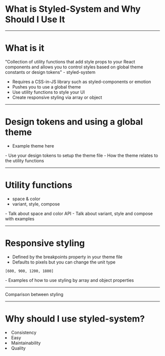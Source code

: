 
<Head>
  <title>Styled-system #1</title>
</Head>

# What is Styled-System and Why Should I Use It

---

# What is it

"Collection of utility functions that add style props to your React components and allows you to control styles based on global theme constants or design tokens" - styled-system

- Requires a CSS-in-JS library such as styled-components or emotion
- Pushes you to use a global theme
- Use utility functions to style your UI
- Create responsive styling via array or object

---

# Design tokens and using a global theme

- Example theme here

<Notes>
  - Use your design tokens to setup the theme file - How the theme relates to
  the utility functions
</Notes>

---

# Utility functions

- space & color
- variant, style, compose

<Notes>
  - Talk about space and color API - Talk about variant, style and compose with
  examples
</Notes>

---

# Responsive styling

- Defined by the breakpoints property in your theme file
- Defaults to pixels but you can change the unit type

```
[600, 900, 1200, 1800]
```

<Notes>- Examples of how to use styling by array and object properties</Notes>

---

Comparison between styling

---

# Why should I use styled-system?

<Appear>
  <li>Consistency</li>
  <li>Easy</li>
  <li>Maintainability</li>
  <li>Quality</li>
</Appear>
